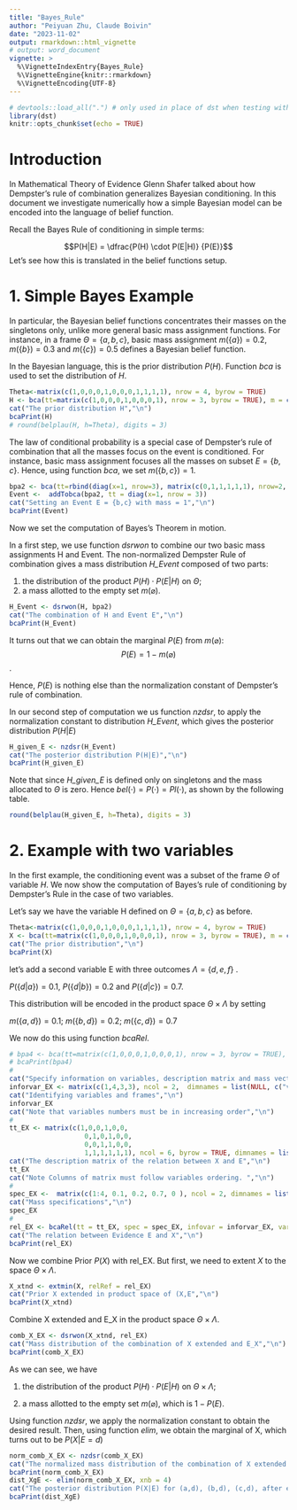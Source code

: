 ```yaml
---
title: "Bayes_Rule"
author: "Peiyuan Zhu, Claude Boivin"
date: "2023-11-02"
output: rmarkdown::html_vignette
# output: word_document
vignette: >
  %\VignetteIndexEntry{Bayes_Rule}
  %\VignetteEngine{knitr::rmarkdown}
  %\VignetteEncoding{UTF-8}
---
```


```r
# devtools::load_all(".") # only used in place of dst when testing with R-devel
library(dst) 
knitr::opts_chunk$set(echo = TRUE)
```

# Introduction

In Mathematical Theory of Evidence Glenn Shafer talked about how Dempster's rule of combination generalizes Bayesian conditioning. In this document we investigate numerically how a simple Bayesian model can be encoded into the language of belief function. 

Recall the Bayes Rule of conditioning in simple terms:

$$P(H|E) = \dfrac{P(H) \cdot P(E|H)} {P(E)}$$
Let's see how this is translated in the belief functions setup.

#  1. Simple Bayes Example

In particular, the Bayesian belief functions concentrates their masses on the singletons only, unlike more general basic mass assignment functions. For instance, in a frame $\Theta=\{a,b,c\}$, basic mass assignment $m(\{a\})=0.2$, $m(\{b\})=0.3$ and $m(\{c\})=0.5$ defines a Bayesian belief function. 

In the Bayesian language, this is the prior distribution $P(H)$. Function *bca* is used to set the distribution of *H*.

```r
Theta<-matrix(c(1,0,0,0,1,0,0,0,1,1,1,1), nrow = 4, byrow = TRUE)
H <- bca(tt=matrix(c(1,0,0,0,1,0,0,0,1), nrow = 3, byrow = TRUE), m = c(0.2, 0.3, 0.5), cnames = c("a", "b", "c"), idvar = 1)
cat("The prior distribution H","\n")
bcaPrint(H)
# round(belplau(H, h=Theta), digits = 3)
```
The law of conditional probability is a special case of Dempster's rule of combination that all the masses focus on the event is conditioned. For instance, basic mass assignment focuses all the masses on subset $E =\{b,c\}$. Hence, using function *bca*, we set $m(\{b,c\})=1$. 

```r
bpa2 <- bca(tt=rbind(diag(x=1, nrow=3), matrix(c(0,1,1,1,1,1), nrow=2, byrow = TRUE)), m = c(0,0,0,1,0), cnames = c("a", "b", "c"), idvar = 1)
Event <-  addTobca(bpa2, tt = diag(x=1, nrow = 3))
cat("Setting an Event E = {b,c} with mass = 1","\n")
bcaPrint(Event)
```

Now we set the computation of Bayes's Theorem in motion. 

In a first step, we use function *dsrwon* to combine our two basic mass assignments H and Event. The non-normalized Dempster Rule of combination gives a mass distribution *H_Event* composed of two parts:

1. the distribution of the product $P(H) \cdot P(E|H)$ on $\Theta$;
2. a mass allotted to the empty set $m(\varnothing)$.

```r
H_Event <- dsrwon(H, bpa2)
cat("The combination of H and Event E","\n")
bcaPrint(H_Event)
```
It turns out that we can obtain the marginal $P(E)$ from $m(\varnothing)$:
$$P(E) = 1 - m(\varnothing)$$.

Hence, $P(E)$ is nothing else than the normalization constant of Dempster's rule of combination. 

In our second step of computation we us function *nzdsr*, to apply the normalization constant to distribution *H_Event*, which gives the posterior distribution $P(H|E)$
 
```r
H_given_E <- nzdsr(H_Event)
cat("The posterior distribution P(H|E)","\n")
bcaPrint(H_given_E)
```

Note that since *H_given_E* is defined only on singletons and the mass allocated to $\Theta$ is zero. Hence $bel(\cdot) = P(\cdot) = Pl(\cdot)$, as shown by the following table.

 
```r
round(belplau(H_given_E, h=Theta), digits = 3)
```

# 2. Example with  two variables

In the first example, the conditioning event was a subset of the frame $\Theta$ of variable *H*. We now show the computation of Bayes's rule of conditioning by Dempster's Rule in the case of two variables. 

Let's say we have the variable H defined on $\Theta = \{a, b, c\}$ as before.
```r
Theta<-matrix(c(1,0,0,0,1,0,0,0,1,1,1,1), nrow = 4, byrow = TRUE)
X <- bca(tt=matrix(c(1,0,0,0,1,0,0,0,1), nrow = 3, byrow = TRUE), m = c(0.2, 0.3, 0.5), cnames = c("a", "b", "c"), idvar = 1, varnames = "x")
cat("The prior distribution","\n")
bcaPrint(X)
```
let's add a second variable E with three outcomes $\Lambda =\{d, e, f\}$ .

$P(\{d|a\})=0.1$, $P(\{d|b\})=0.2$ and $P(\{d|c\})=0.7$. 

This distribution will be encoded in the product space $\Theta \times \Lambda$ by setting 

$m(\{a,d\}) = 0.1$; $m(\{b,d\}) = 0.2$; $m(\{c,d\}) = 0.7$

We now do this using function *bcaRel*.

```r
# bpa4 <- bca(tt=matrix(c(1,0,0,0,1,0,0,0,1), nrow = 3, byrow = TRUE), m = c(1, 0, 0), cnames = c("d", "e", "f"), idvar = 4, varnames = "y")
# bcaPrint(bpa4)
#
cat("Specify information on variables, description matrix and mass vector","\n")
inforvar_EX <- matrix(c(1,4,3,3), ncol = 2,  dimnames = list(NULL, c("varnb", "size")) )
cat("Identifying variables and frames","\n")
inforvar_EX
cat("Note that variables numbers must be in increasing order","\n")
# 
tt_EX <- matrix(c(1,0,0,1,0,0,
                   0,1,0,1,0,0,
                   0,0,1,1,0,0,
                   1,1,1,1,1,1), ncol = 6, byrow = TRUE, dimnames = list(NULL, c("a", "b", "c", "d", "e", "f")))
cat("The description matrix of the relation between X and E","\n")
tt_EX
cat("Note Columns of matrix must follow variables ordering. ","\n")
#
spec_EX <-  matrix(c(1:4, 0.1, 0.2, 0.7, 0 ), ncol = 2, dimnames = list(NULL, c("specnb", "mass")))
cat("Mass specifications","\n")
spec_EX
# 
rel_EX <- bcaRel(tt = tt_EX, spec = spec_EX, infovar = inforvar_EX, varnames = c("x", "y"), relnb = 1)
cat("The relation between Evidence E and X","\n")
bcaPrint(rel_EX)
```

Now we combine Prior $P(X)$ with rel_EX. But first, we need to extent *X* to the space $\Theta \times \Lambda$.

```r
X_xtnd <- extmin(X, relRef = rel_EX)
cat("Prior X extended in product space of (X,E","\n")
bcaPrint(X_xtnd)
```
Combine X extended and E_X in the product space $\Theta \times \Lambda$.
```r
comb_X_EX <- dsrwon(X_xtnd, rel_EX)
cat("Mass distribution of the combination of X extended and E_X","\n")
bcaPrint(comb_X_EX)
```
As we can see, we have

1. the distribution of the product $P(H) \cdot P(E|H)$ on $\Theta \times \Lambda$;

2. a mass allotted to the empty set $m(\varnothing)$, which is $1 - P(E)$.

Using function *nzdsr*, we apply the normalization constant to obtain the desired result. Then, using  function  *elim*, we obtain the marginal of X, which turns out to be $P(X | E = d)$

```r
norm_comb_X_EX <- nzdsr(comb_X_EX)
cat("The normalized mass distribution of the combination of X extended and E_X","\n")
bcaPrint(norm_comb_X_EX)
dist_XgE <- elim(norm_comb_X_EX, xnb = 4)
cat("The posterior distribution P(X|E) for (a,d), (b,d), (c,d), after eliminating variable E","\n")
bcaPrint(dist_XgE)
```








